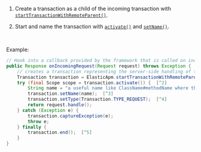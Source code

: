 


1. Create a transaction as a child of the incoming transaction with
    [`startTransactionWithRemoteParent()`](((apm-java-ref))/public-api.html#api-transaction-inject-trace-headers).

1. Start and name the transaction with [`activate()`](((apm-java-ref))/public-api.html#api-transaction-activate)
    and [`setName()`](((apm-java-ref))/public-api.html#api-set-name).

<br />

Example:

```java
// Hook into a callback provided by the framework that is called on incoming requests
public Response onIncomingRequest(Request request) throws Exception {
    // creates a transaction representing the server-side handling of the request
    Transaction transaction = ElasticApm.startTransactionWithRemoteParent(request::getHeader, request::getHeaders);  [^1]
    try (final Scope scope = transaction.activate()) {  [^2]
        String name = "a useful name like ClassName#methodName where the request is handled";
        transaction.setName(name);  [^3]
        transaction.setType(Transaction.TYPE_REQUEST);  [^4]
        return request.handle();
    } catch (Exception e) {
        transaction.captureException(e);
        throw e;
    } finally {
        transaction.end();  [^5]
    }
}
```
[^1]: Create a transaction as the child of a remote parent
[^2]: Activate the transaction
[^3]: Name the transaction
[^4]: Add a transaction type
[^5]: Eventually, end the transaction
